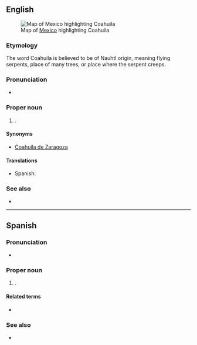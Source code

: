 ==English==
[[File:Mexico map, MX-COA.svg|thumb|Map of [[Mexico]] highlighting Coahuila]]

===Etymology===
The word Coahuila is believed to be of Nauhtl origin, meaning flying serpents, place of many trees, or place where the serpent creeps.

===Pronunciation===
* {{IPA|en|/ˌkoʊəˈwiːlə/}}

===Proper noun===
{{en-proper noun}}

# {{place|en|state|c/Mexico}}.

====Synonyms====
* [[Coahuila de Zaragoza]]

====Translations====
{{trans-top|state of Mexico}}
* Spanish: {{t+|es|Coahuila|f}}
{{trans-mid}}
{{trans-bottom}}

===See also===
* {{pedialite}}

----

==Spanish==

===Pronunciation===
* {{es-IPA}}

===Proper noun===
{{es-proper noun|f}}

# {{place|es|state|c/Mexico}}.

====Related terms====
* {{l|es|coahuilense}}

===See also===
* {{pedialite|lang=es}}